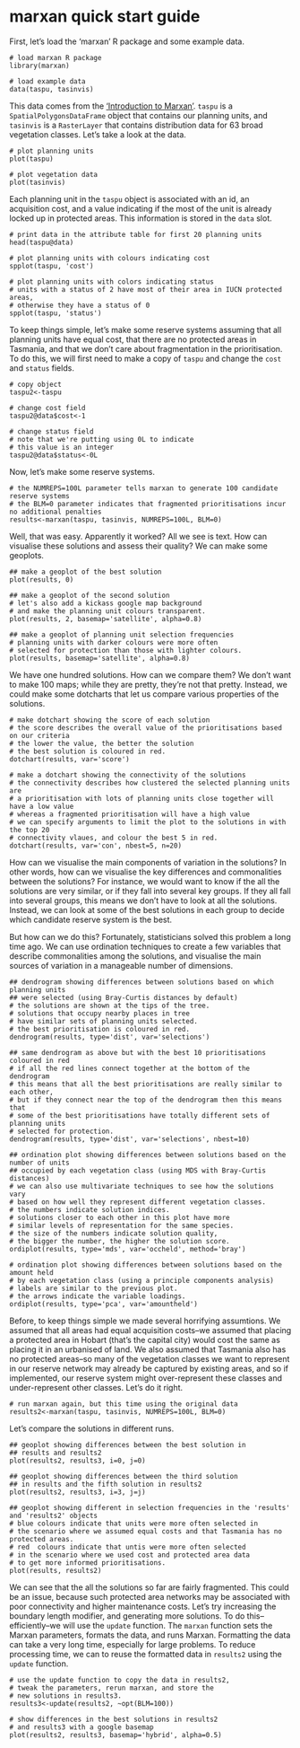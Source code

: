 marxan quick start guide
============

First, let's load the 'marxan' R package and some example data.

```
# load marxan R package
library(marxan)

# load example data
data(taspu, tasinvis)
```

This data comes from the ['Introduction to Marxan'](http://marxan.net/courses.html). `taspu` is a `SpatialPolygonsDataFrame` object that contains our planning units, and `tasinvis` is a `RasterLayer` that contains distribution data for 63 broad vegetation classes. Let's take a look at the data.

``` 
# plot planning units
plot(taspu)

# plot vegetation data
plot(tasinvis)
```

Each planning unit in the `taspu` object is associated with an id, an acquisition cost, and a value indicating if the most of the unit is already locked up in protected areas. This information is stored in the `data` slot.

```
# print data in the attribute table for first 20 planning units
head(taspu@data)

# plot planning units with colours indicating cost
spplot(taspu, 'cost')

# plot planning units with colors indicating status
# units with a status of 2 have most of their area in IUCN protected areas,
# otherwise they have a status of 0
spplot(taspu, 'status')
```

To keep things simple, let's make some reserve systems assuming that all planning units have equal cost, that there are no protected areas in Tasmania, and that we don't care about fragmentation in the prioritisation. To do this, we will first need to make a copy of `taspu` and change the `cost` and `status` fields.

```
# copy object
taspu2<-taspu

# change cost field
taspu2@data$cost<-1

# change status field
# note that we're putting using 0L to indicate
# this value is an integer
taspu2@data$status<-0L
```

Now, let's make some reserve systems.

```
# the NUMREPS=100L parameter tells marxan to generate 100 candidate reserve systems
# the BLM=0 parameter indicates that fragmented prioritisations incur no additional penalties
results<-marxan(taspu, tasinvis, NUMREPS=100L, BLM=0)
```

Well, that was easy. Apparently it worked? All we see is text. How can visualise these solutions and assess their quality? We can make some geoplots.

```
## make a geoplot of the best solution
plot(results, 0)

## make a geoplot of the second solution
# let's also add a kickass google map background
# and make the planning unit colours transparent.
plot(results, 2, basemap='satellite', alpha=0.8)

## make a geoplot of planning unit selection frequencies
# planning units with darker colours were more often
# selected for protection than those with lighter colours.
plot(results, basemap='satellite', alpha=0.8)
```

We have one hundred solutions. How can we compare them? We don't want to make 100 maps; while they are pretty, they're not that pretty. Instead, we could make some dotcharts that let us compare various properties of the solutions.

```
# make dotchart showing the score of each solution
# the score describes the overall value of the prioritisations based on our criteria
# the lower the value, the better the solution
# the best solution is coloured in red.
dotchart(results, var='score')

# make a dotchart showing the connectivity of the solutions
# the connectivity describes how clustered the selected planning units are
# a prioritisation with lots of planning units close together will have a low value
# whereas a fragmented prioritisation will have a high value
# we can specify arguments to limit the plot to the solutions in with the top 20
# connectivity vlaues, and colour the best 5 in red.
dotchart(results, var='con', nbest=5, n=20)
```

How can we visualise the main components of variation in the solutions? In other words, how can we visualise the key differences and commonalities between the solutions? For instance, we would want to know if the all the solutions are very similar, or if they fall into several key groups. If they all fall into several groups, this means we don't have to look at all the solutions. Instead, we can look at some of the best solutions in each group to decide which candidate reserve system is the best. 

But how can we do this? Fortunately, statisticians solved this problem a long time ago. We can use ordination techniques to create a few variables that describe commonalities among the solutions, and visualise the main sources of variation in a manageable number of dimensions.

```
## dendrogram showing differences between solutions based on which planning units 
## were selected (using Bray-Curtis distances by default)
# the solutions are shown at the tips of the tree.
# solutions that occupy nearby places in tree
# have similar sets of planning units selected.
# the best prioritisation is coloured in red.
dendrogram(results, type='dist', var='selections')

## same dendrogram as above but with the best 10 prioritisations coloured in red
# if all the red lines connect together at the bottom of the dendrogram
# this means that all the best prioritisations are really similar to each other,
# but if they connect near the top of the dendrogram then this means that
# some of the best prioritisations have totally different sets of planning units
# selected for protection.
dendrogram(results, type='dist', var='selections', nbest=10)

## ordination plot showing differences between solutions based on the number of units
## occupied by each vegetation class (using MDS with Bray-Curtis distances)
# we can also use multivariate techniques to see how the solutions vary
# based on how well they represent different vegetation classes.
# the numbers indicate solution indices.
# solutions closer to each other in this plot have more
# similar levels of representation for the same species.
# the size of the numbers indicate solution quality,
# the bigger the number, the higher the solution score.
ordiplot(results, type='mds', var='occheld', method='bray')

# ordination plot showing differences between solutions based on the amount held 
# by each vegetation class (using a principle components analysis)
# labels are similar to the previous plot.
# the arrows indicate the variable loadings.
ordiplot(results, type='pca', var='amountheld')
```

Before, to keep things simple we made several horrifying assumtions. We assumed that all areas had equal acquisition costs--we assumed that placing a protected area in Hobart (that's the capital city) would cost the same as placing it in an urbanised of land. We also assumed that Tasmania also has no protected areas--so many of the vegetation classes we want to represent in our reserve network may already be captured by existing areas, and so if implemented, our reserve system might over-represent these classes and under-represent other classes. Let's do it right.

```
# run marxan again, but this time using the original data
results2<-marxan(taspu, tasinvis, NUMREPS=100L, BLM=0)
```

Let's compare the solutions in different runs.

```
## geoplot showing differences between the best solution in 
## results and results2 
plot(results2, results3, i=0, j=0)

## geoplot showing differences between the third solution
## in results and the fifth solution in results2
plot(results2, results3, i=3, j=j)

## geoplot showing different in selection frequencies in the 'results' and 'results2' objects
# blue colours indicate that units were more often selected in
# the scenario where we assumed equal costs and that Tasmania has no protected areas.
# red  colours indicate that untis were more often selected
# in the scenario where we used cost and protected area data
# to get more informed prioritisations.
plot(results, results2)
````

We can see that the all the solutions so far are fairly fragmented. This could be an issue, because such protected area networks may be associated with poor connectivity and higher maintenance costs. Let's try increasing the boundary length modifier, and generating more solutions. To do this--efficiently--we will use the `update` function. The `marxan` function sets the Marxan parameters, formats the data, and runs Marxan. Formatting the data can take a very long time, especially for large problems. To reduce processing time, we can to reuse the formatted data in `results2` using the `update` function.

```
# use the update function to copy the data in results2,
# tweak the parameters, rerun marxan, and store the 
# new solutions in results3.
results3<-update(results2, ~opt(BLM=100))

# show differences in the best solutions in results2
# and results3 with a google basemap
plot(results2, results3, basemap='hybrid', alpha=0.5)
```

<!--\VignetteEngine{knitr::knitr}-->